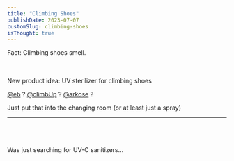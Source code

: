 ```yaml
---
title: "Climbing Shoes"
publishDate: 2023-07-07
customSlug: climbing-shoes
isThought: true
---
```


Fact: Climbing shoes smell.




<br/>
<br/>

<Thought>
New product idea: UV sterilizer for climbing shoes
</Thought>


<br/>

[@eb](https://www.eb-escalade.com/) ?
[@climbUp](https://www.climb-up.fr/) ?
[@arkose](https://arkose.com/) ?

Just put that into the changing room (or at least just a spray)

---

<br/>
<br/>
<br/>

<Thought>
Was just searching for UV-C sanitizers...
</Thought>

